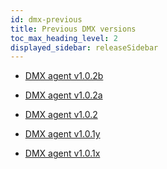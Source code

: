 ```yaml
---
id: dmx-previous
title: Previous DMX versions
toc_max_heading_level: 2
displayed_sidebar: releaseSidebar
---
```


* [DMX agent v1.0.2b](dmx-1_0_2b)

* [DMX agent v1.0.2a](dmx-1_0_2a)

* [DMX agent v1.0.2](dmx-1_0_2)

* [DMX agent v1.0.1y](dmx-1_0_1y)

* [DMX agent v1.0.1x](dmx-1_0_1x)